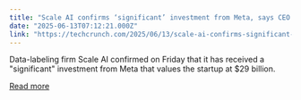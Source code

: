 ```yaml
---
title: "Scale AI confirms ‘significant’ investment from Meta, says CEO Alexandr Wang is leaving"
date: "2025-06-13T07:12:21.000Z"
link: "https://techcrunch.com/2025/06/13/scale-ai-confirms-significant-investment-from-meta-says-ceo-alexandr-wang-is-leaving/"
---
```


Data-labeling firm Scale AI confirmed on Friday that it has received a "significant" investment from Meta that values the startup at $29 billion.

[Read more](https://techcrunch.com/2025/06/13/scale-ai-confirms-significant-investment-from-meta-says-ceo-alexandr-wang-is-leaving/)
